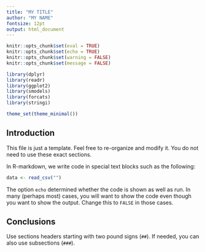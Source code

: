 ```yaml
---
title: "MY TITLE"
author: "MY NAME"
fontsize: 12pt
output: html_document
---
```


```r
knitr::opts_chunk$set(eval = TRUE)
knitr::opts_chunk$set(echo = TRUE)
knitr::opts_chunk$set(warning = FALSE)
knitr::opts_chunk$set(message = FALSE)

library(dplyr)
library(readr)
library(ggplot2)
library(smodels)
library(forcats)
library(stringi)

theme_set(theme_minimal())
```

## Introduction

This file is just a template. Feel free to re-organize and
modify it. You do not need to use these exact sections.

In R-markdown, we write code in special text blocks such
as the following:

```r
data <- read_csv("")
```

The option `echo` determined whether the code is shown as well
as run. In many (perhaps most) cases, you will want to show the code
even though you want to show the output. Change this to `FALSE` in
those cases.

## Conclusions

Use sections headers starting with two pound signs (`##`). If needed,
you can also use subsections (`###`).



